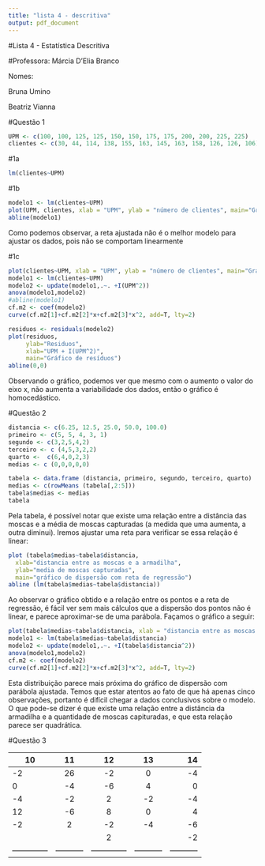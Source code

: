 ```yaml
---
title: "lista 4 - descritiva"
output: pdf_document
---
```

<p>#Lista 4 - Estatística Descritiva
<p>#Professora: Márcia D'Elia Branco
<p>Nomes:
<p>     Bruna Umino
<p>     Beatriz Vianna

#Questão 1
<p>

```r
UPM <- c(100, 100, 125, 125, 150, 150, 175, 175, 200, 200, 225, 225)
clientes <- c(30, 44, 114, 138, 155, 163, 145, 163, 158, 126, 126, 106)
```

#1a
```r
lm(clientes~UPM)
```

#1b
```r
modelo1 <- lm(clientes~UPM)
plot(UPM, clientes, xlab = "UPM", ylab = "número de clientes", main="Gráfico de dispersão com reta ajustada")
abline(modelo1)
```
<p>   Como podemos observar, a reta ajustada não é o melhor modelo para ajustar os dados, pois não se comportam linearmente

#1c
```r
plot(clientes~UPM, xlab = "UPM", ylab = "número de clientes", main="Gráfico de dispersão com parábola ajustada")
modelo1 <- lm(clientes~UPM)
modelo2 <- update(modelo1,.~. +I(UPM^2))
anova(modelo1,modelo2)
#abline(modelo1)
cf.m2 <- coef(modelo2)
curve(cf.m2[1]+cf.m2[2]*x+cf.m2[3]*x^2, add=T, lty=2)
```

```r
residuos <- residuals(modelo2)
plot(residuos, 
     ylab="Residuos",
     xlab="UPM + I(UPM^2)",
     main="Gráfico de resíduos")
abline(0,0)
```
<p>  Observando o gráfico, podemos ver que mesmo com o aumento o valor do eixo x, não aumenta a variabilidade dos dados, então o gráfico é homocedástico.

#Questão 2
<p>
```r
distancia <- c(6.25, 12.5, 25.0, 50.0, 100.0)
primeiro <- c(5, 5, 4, 3, 1)
segundo <- c(3,2,5,4,2)
terceiro <- c (4,5,3,2,2)
quarto <-  c(6,4,0,2,3)
medias <- c (0,0,0,0,0)

tabela <- data.frame (distancia, primeiro, segundo, terceiro, quarto)
medias <- c(rowMeans (tabela[,2:5]))
tabela$medias <- medias
tabela
```

Pela tabela, é possível notar que existe uma relação entre a distância das moscas e a média de moscas capturadas (a medida que uma aumenta, a outra diminui). Iremos ajustar uma reta para verificar se essa relação é linear:

```r
plot (tabela$medias~tabela$distancia,
  xlab="distancia entre as moscas e a armadilha",
  ylab="media de moscas capturadas",
  main="gráfico de dispersão com reta de regressão")
abline (lm(tabela$medias~tabela$distancia))
```
<p>Ao observar o gráfico obtido e a relação entre os pontos e a reta de regressão, é fácil ver sem mais cálculos que a dispersão dos pontos não é linear, e parece aproximar-se de uma parábola.
Façamos o gráfico a seguir:

```r
plot(tabela$medias~tabela$distancia, xlab = "distancia entre as moscas e a armadilha", ylab = "media de moscas capturadas", main="Gráfico de dispersão com parábola ajustada")
modelo1 <- lm(tabela$medias~tabela$distancia)
modelo2 <- update(modelo1,.~. +I(tabela$distancia^2))
anova(modelo1,modelo2)
cf.m2 <- coef(modelo2)
curve(cf.m2[1]+cf.m2[2]*x+cf.m2[3]*x^2, add=T, lty=2)
```
<p>Esta distribuição parece mais próxima do gráfico de dispersão com parábola ajustada.
Temos que estar atentos ao fato de que há apenas cinco observações, portanto é difícil chegar a dados conclusivos sobre o modelo.
O que pode-se dizer é que existe uma relação entre a distância da armadilha e a quantidade de moscas capituradas, e que esta relação parece ser quadrática.

#Questão 3

|10 | 11 | 12 | 13 | 14 |
|------------- | :-------------:| :-------------:| :-------------:|------:|
| -2 | 26 | -2 | 0 | -4|
| 0 | -4 | -6 | 4 | 0|
| -4 | -2 | 2 | -2 | -4|
| 12 | -6 | 8 | 0 | 4|
| -2 | 2 | -2 | -4 | -6|
|  |  | 2 |  | -2|
|-------------- |-----------|-------------- | -----------|-----------|


